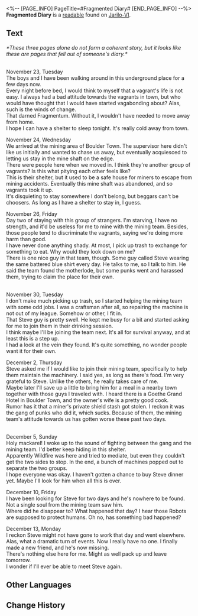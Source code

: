 <%-- [PAGE_INFO]
PageTitle=#Fragmented Diary#
[END_PAGE_INFO] --%>
{{Readable Infobox
|id           = 090
|partIds      = 190215
|title        = 
|image        = Item Jarilo-VI Readable.png
|world        = Jarilo-VI
|parts        = 1
|author       = <!--to be added-->
|description  = Pieces of a diary found in an underground shelter, recording how the lives of ordinary people was changed by significant events.
|part1        = Fragmented Diary
|source1      = {{cx|Source missing}}
|characters   = 
|factions     = 
}}
'''Fragmented Diary''' is a [[readable]] found on [[Jarilo-VI]].
<!--
==Location==
{{Map Embed|<map name>|<marker id>}}
-->
==Text==
''*These three pages alone do not form a coherent story, but it looks like these are pages that fell out of someone's diary.*''

{{Size|+2|Page 1}}<br />
November 23, Tuesday<br />
The boys and I have been walking around in this underground place for a few days now.<br />
Every night before bed, I would think to myself that a vagrant's life is not easy. I always had a bad attitude towards the vagrants in town, but who would have thought that I would have started vagabonding about? Alas, such is the winds of change.<br />
That darned Fragmentum. Without it, I wouldn't have needed to move away from home.<br />
I hope I can have a shelter to sleep tonight. It's really cold away from town.

November 24, Wednesday<br />
We arrived at the mining area of Boulder Town. The supervisor here didn't like us initially and wanted to chase us away, but eventually acquiesced to letting us stay in the mine shaft on the edge.<br />
There were people here when we moved in. I think they're another group of vagrants? Is this what pitying each other feels like?<br />
This is their shelter, but it used to be a safe house for miners to escape from mining accidents. Eventually this mine shaft was abandoned, and so vagrants took it up.<br />
It's disquieting to stay somewhere I don't belong, but beggars can't be choosers. As long as I have a shelter to stay in, I guess.

November 26, Friday<br />
Day two of staying with this group of strangers. I'm starving, I have no strength, and it'd be useless for me to mine with the mining team. Besides, those people tend to discriminate the vagrants, saying we're doing more harm than good.<br />
I have never done anything shady. At most, I pick up trash to exchange for something to eat. Why would they look down on me?<br />
There is one nice guy in that team, though. Some guy called Steve wearing the same battered blue shirt every day. He talks to me, so I talk to him. He said the team found the motherlode, but some punks went and harassed them, trying to claim the place for their own.

{{Size|+2|Page 2}}<br />
November 30, Tuesday<br />
I don't make much picking up trash, so I started helping the mining team with some odd jobs. I was a craftsman after all, so repairing the machine is not out of my league. Somehow or other, I fit in.<br />
That Steve guy is pretty swell. He kept me busy for a bit and started asking for me to join them in their drinking session.<br />
I think maybe I'll be joining the team next. It's all for survival anyway, and at least this is a step up.<br />
I had a look at the vein they found. It's quite something, no wonder people want it for their own.

December 2, Thursday<br />
Steve asked me if I would like to join their mining team, specifically to help them maintain the machinery. I said yes, as long as there's food. I'm very grateful to Steve. Unlike the others, he really takes care of me.<br />
Maybe later I'll save up a little to bring him for a meal in a nearby town together with those guys I traveled with. I heard there is a Goethe Grand Hotel in Boulder Town, and the owner's wife is a pretty good cook.<br />
Rumor has it that a miner's private shield stash got stolen. I reckon it was the gang of punks who did it, which sucks. Because of them, the mining team's attitude towards us has gotten worse these past two days.

{{Size|+2|Page 3}}<br />
December 5, Sunday<br />
Holy mackarel! I woke up to the sound of fighting between the gang and the mining team. I'd better keep hiding in this shelter.<br />
Apparently Wildfire was here and tried to mediate, but even they couldn't get the two sides to stop. In the end, a bunch of machines popped out to separate the two groups.<br />
I hope everyone was okay. I haven't gotten a chance to buy Steve dinner yet. Maybe I'll look for him when all this is over.

December 10, Friday<br />
I have been looking for Steve for two days and he's nowhere to be found. Not a single soul from the mining team saw him.<br />
Where did he disappear to? What happened that day? I hear those Robots are supposed to protect humans. Oh no, has something bad happened?

December 13, Monday<br />
I reckon Steve might not have gone to work that day and went elsewhere.<br />
Alas, what a dramatic turn of events. Now I really have no one. I finally made a new friend, and he's now missing.<br />
There's nothing else here for me. Might as well pack up and leave tomorrow.<br />
I wonder if I'll ever be able to meet Steve again.

<!--
==Trivia==
* 
-->
==Other Languages==
{{Other Languages
|en   = Fragmented Diary
|zhs  = 支离破碎的日记
|zht  = 支離破碎的日記
|ja   = バラバラの日記
|ko   = 찢어진 일기
|es   = Diario roto
|fr   = Journal fragmenté
|ru   = Фрагменты дневника
|th   = เศษหน้าไดอารี่ที่กระจัดกระจาย
|vi   = Nhật Ký Vụn Vặt
|de   = Bruchstückhaftes Tagebuch
|id   = Diari yang Berkeping-keping
|pt   = Partes de Diário
}}

==Change History==
{{Change History|1.0}}